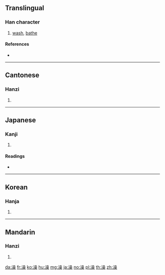 ==Translingual==

===Han character===
{{Han char|rn=85|rad=水|as=13|sn=16|four=36194|canj=ERRD}}

# [[wash]], [[bathe]]

====References====
* {{Han ref|kx=0652.400|dkj=18379|dj=1062.290|hdz=31756.050|uh=6FA1|ud=28577|bh=BEFE|bd=48894}}

----

==Cantonese==

===Hanzi===
{{yue-hanzi|jyut=zou2|y=jou2}}

# {{defn|lang=yue|sort=水13}}

----

==Japanese==

===Kanji===
{{ja-kanji|grade=|rs=水13}}

# {{defn|lang=ja|sort=水13}}

====Readings====
* {{ja-readings|on=[[そう]] (sō)|kun=[[あらう]] (arau)}}

----

==Korean==

===Hanja===
{{ko-hanja|hangeul=조|eumhun=|rv=jo|mr=cho|y=co}}

# {{defn|lang=ko|sort=水13}}

----

==Mandarin==

===Hanzi===
{{cmn-hanzi|pin=[[cāo]] ([[cao1]]), [[zǎo]] ([[zao3]])|wg=ts'ao<sup>1</sup>, tsao<sup>3</sup>}}

# {{defn|lang=cmn|sort=水13}}

[[da:澡]]
[[fr:澡]]
[[ko:澡]]
[[hu:澡]]
[[mg:澡]]
[[ja:澡]]
[[no:澡]]
[[pl:澡]]
[[th:澡]]
[[zh:澡]]